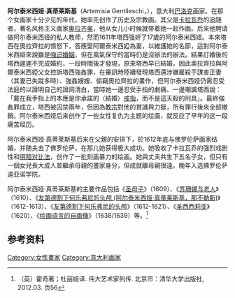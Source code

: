 {{expand language}}
{{noteTA
|T=zh-hant:阿特蜜希雅·真蒂萊希; zh-hans:阿尔泰米西娅·真蒂莱斯基;
|1=zh-hant:阿特蜜希雅·真蒂萊希; zh-hans:阿尔泰米西娅·真蒂莱斯基;
|2=zh-hant:阿特蜜希雅; zh-hans:阿尔泰米西娅;
|3=zh-hant:真蒂萊希; zh-hans:真蒂莱斯基;
}}

{{Infobox artist
| name          = 阿尔泰米西娅·真蒂莱斯基
| image         = Self-portrait as the Allegory of Painting by Artemisia Gentileschi.jpg
| image_size    = 
| alt           = 
| caption       = 《自画像》，1630年代。 伦敦[[皇家典藏|皇家典藏]]
| birth_name    = 
| birth_date    = {{Birth date|1593|07|08}}
| birth_place   = 罗马
| death_date    = 1656<!-- {{Death date and age|YYYY|MM|DD|YYYY|MM|DD}} -->
| death_place   = 
| nationality   = 意大利
| spouse        = Pierantonio Stiattesi
| field         = 油画
| training      = 
| movement      = 巴洛克
| works         = 
| patrons       = 
| influenced by = 卡拉瓦乔
| influenced    = 
| awards        = 
| elected       = 
| website       = <!-- {{URL|Example.com}} -->
| bgcolour      =  #BCD4E6
}}
'''阿尔泰米西娅·真蒂莱斯基'''（Artemisia Gentileschi，{{bd|1593年|7月8日|1652/1653年|}}），意大利[[巴洛克|巴洛克]]画家。在那个女画家十分少见的年代，她率先创作了历史及宗教画。其父是[[卡拉瓦乔|卡拉瓦乔]]的追随者，著名风格主义画家[[奥拉齐奥·真蒂莱斯基|奥拉齐奥]]，他从女儿小时候就带着她一起作画。后来他聘请{{le|阿戈斯蒂诺·塔西|Agostino Tassi}}做阿尔泰米西娅的私人教师，然而1611年塔西强奸了17歲的阿尔泰米西娅。本來塔西在奧拉齊拉的憤怒下，答應娶阿爾泰米西婭為妻，以維護她的名節，這對阿尔泰米西娅來說雖是[[強迫婚姻|強迫婚姻]]，但在風氣保守的當時仍是沒辦法的辦法。結果訂婚後的塔西遲遲不完成婚約，一段時間後才發現，原來塔西早已結婚，因此奧拉齊拉與阿爾泰米西婭父女控訴塔西強姦罪，在審訊時陸續發現塔西還涉嫌雇殺手謀害正妻（其妻已失蹤多時）、強姦嫂嫂、偷竊奧拉齊拉的畫作，但阿尔泰米西娅仍需忍受法庭的{{Tsl|en|Thumbscrew (torture)|絞指折磨}}以證明自己的證詞清白，當時她一邊忍受手指的劇痛、一邊嘲諷塔西說：「戴在我手指上的本應是你承諾的（結婚）[[戒指|戒指]]，而不是這天殺的刑具」。最終強姦罪成立，塔西被囚禁兩年，但因為[[教宗|教宗]]對他的賞識與力挺，所有罪行後來全部撤銷。阿尔泰米西娅后来创作了一些女性复仇为主题的绘画，就反应了早年的这一段痛苦经历。

阿尔泰米西娅·真蒂莱斯基后来在父親的安排下，於1612年底与佛罗伦萨画家{{Tsl|en|Pierantonio Stiattesi|西提阿底斯}}结婚，并随夫去了佛罗伦萨，在那儿她获得极大成功。她吸收了卡拉瓦乔的强烈戏剧性和[[明暗对比法|明暗对比法]]，创作了一批刻画暴力的绘画。她與丈夫共生下五名子女，但只有一個女兒長大成人並繼承母親的畫家身分，但成就離母親很遠。晚年入选佛罗伦萨迪亚诺学院。

阿尔泰米西娅·真蒂莱斯基的主要作品包括《[[圣母子|圣母子]]》（1609）、《[[苏珊娜与老人|苏珊娜与老人]]》（1610）、《[[友第德割下何乐弗尼的头颅_(阿尔泰米西娅·真蒂莱斯基，那不勒斯)|友第德割下何乐弗尼的头颅 (阿尔泰米西娅·真蒂莱斯基，那不勒斯)]]》（1612-1613）、《[[友第德割下何乐弗尼的头颅_(阿尔泰米西娅·真蒂莱斯基，佛罗伦萨)|友第德割下何乐弗尼的头颅]]》（1612-1621）、《[[圣西西莉亚|圣西西莉亚]]》（1620）、《[[绘画语言的自画像|绘画语言的自画像]]》（1638/1639）等。<ref>（英）霍奇著；杜丽娅译. 伟大艺术家列传. 北京市：清华大学出版社, 2012.03. 页56</ref>

==参考资料==
{{reflist}}

{{Authority control}}
[[Category:女性畫家|Category:女性畫家]]
[[Category:意大利画家|Category:意大利画家]]